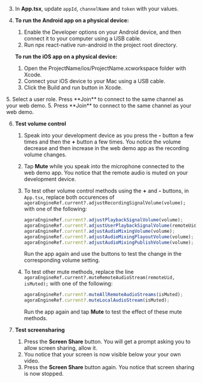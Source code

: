 <PlatformWrapper platform="react-native">

3.  In **App.tsx**, update `appId`, `channelName` and `token` with your values.

4. **To run the Android app on a physical device:**

    1. Enable the Developer options on your Android device, and then connect it to your computer using a USB cable.
    1. Run npx react-native run-android in the project root directory.

   **To run the iOS app on a physical device:**

    1. Open the ProjectName/ios/ProjectName.xcworkspace folder with Xcode.
    1. Connect your iOS device to your Mac using a USB cable.
    1. Click the Build and run button in Xcode. 

<ProductWrapper product="interactive-live-streaming">
5. Select a user role. Press **Join** to connect to the same channel as your web demo.
</ProductWrapper>

<ProductWrapper product="video-calling">
5. Press **Join** to connect to the same channel as your web demo.
</ProductWrapper>

6. **Test volume control**

    1.  Speak into your development device as you press the **-** button a few times and then the **+** button a few times. You notice the volume decrease and then increase in the web demo app as the recording volume changes.

    1.  Tap **Mute** while you speak into the microphone connected to the web demo app.
        You notice that the remote audio is muted on your development device.

    1.  To test other volume control methods using the **+** and **-** buttons, in `App.tsx`, replace both occurences of `agoraEngineRef.current?.adjustRecordingSignalVolume(volume);` with one of the following:

        ```ts
        agoraEngineRef.current?.adjustPlaybackSignalVolume(volume);
        agoraEngineRef.current?.adjustUserPlaybackSignalVolume(remoteUid,volume);
        agoraEngineRef.current?.adjustAudioMixingVolume(volume);
        agoraEngineRef.current?.adjustAudioMixingPlayoutVolume(volume);
        agoraEngineRef.current?.adjustAudioMixingPublishVolume(volume);
        ```
        Run the app again and use the buttons to test the change in the corresponding volume setting.

    1.  To test other mute methods, replace the line `agoraEngineRef.current?.muteRemoteAudioStream(remoteUid, isMuted);` with one of the following:

        ```ts
        agoraEngineRef.current?.muteAllRemoteAudioStreams(isMuted);
        agoraEngineRef.current?.muteLocalAudioStream(isMuted);
        ```
        Run the app again and tap **Mute** to test the effect of these mute methods.

7. **Test screensharing**

    1. Press the **Screen Share** button. You will get a prompt asking you to allow screen sharing, allow it.
    1. You notice that your screen is now visible below your your own video.
    1. Press the **Screen Share** button again. You notice that screen sharing is now stopped.

</PlatformWrapper>